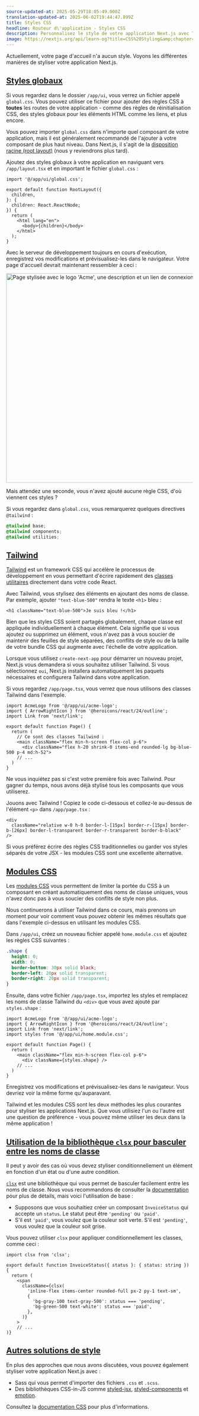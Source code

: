 ```yaml
---
source-updated-at: 2025-05-29T18:05:49.000Z
translation-updated-at: 2025-06-02T19:44:47.899Z
title: Styles CSS
headline: Routeur d\'application - Styles CSS
description: Personnalisez le style de votre application Next.js avec Tailwind et les modules CSS.
image: https://nextjs.org/api/learn-og?title=CSS%20Styling&amp;chapter=2
---
```


Actuellement, votre page d'accueil n'a aucun style. Voyons les différentes manières de styliser votre application Next.js.

[Styles globaux](#styles-globaux)
-------------------------------

Si vous regardez dans le dossier `/app/ui`, vous verrez un fichier appelé `global.css`. Vous pouvez utiliser ce fichier pour ajouter des règles CSS à **toutes** les routes de votre application - comme des règles de réinitialisation CSS, des styles globaux pour les éléments HTML comme les liens, et plus encore.

Vous pouvez importer `global.css` dans n'importe quel composant de votre application, mais il est généralement recommandé de l'ajouter à votre composant de plus haut niveau. Dans Next.js, il s'agit de la [disposition racine (root layout)](/docs/app/api-reference/file-conventions/layout#root-layouts) (nous y reviendrons plus tard).

Ajoutez des styles globaux à votre application en naviguant vers `/app/layout.tsx` et en important le fichier `global.css` :

```tsx {1} filename="/app/layout.tsx"
import '@/app/ui/global.css';
 
export default function RootLayout({
  children,
}: {
  children: React.ReactNode;
}) {
  return (
    <html lang="en">
      <body>{children}</body>
    </html>
  );
}
```

Avec le serveur de développement toujours en cours d'exécution, enregistrez vos modifications et prévisualisez-les dans le navigateur. Votre page d'accueil devrait maintenant ressembler à ceci :

<Image
  alt="Page stylisée avec le logo 'Acme', une description et un lien de connexion."
  srcLight="https://h8DxKfmAPhn8O0p3.public.blob.vercel-storage.com/learn/light/home-page-with-tailwind.png"
  srcDark="https://h8DxKfmAPhn8O0p3.public.blob.vercel-storage.com/learn/dark/home-page-with-tailwind.png"
  width="960"
  height="566"
/>

Mais attendez une seconde, vous n'avez ajouté aucune règle CSS, d'où viennent ces styles ?

Si vous regardez dans `global.css`, vous remarquerez quelques directives `@tailwind` :

```css filename="/app/ui/global.css"
@tailwind base;
@tailwind components;
@tailwind utilities;
```

[Tailwind](#tailwind)
---------------------

[Tailwind](https://tailwindcss.com/) est un framework CSS qui accélère le processus de développement en vous permettant d'écrire rapidement des [classes utilitaires](https://tailwindcss.com/docs/utility-first) directement dans votre code React.

Avec Tailwind, vous stylisez des éléments en ajoutant des noms de classe. Par exemple, ajouter `"text-blue-500"` rendra le texte `<h1>` bleu :

```
<h1 className="text-blue-500">Je suis bleu !</h1>
```

Bien que les styles CSS soient partagés globalement, chaque classe est appliquée individuellement à chaque élément. Cela signifie que si vous ajoutez ou supprimez un élément, vous n'avez pas à vous soucier de maintenir des feuilles de style séparées, des conflits de style ou de la taille de votre bundle CSS qui augmente avec l'échelle de votre application.

Lorsque vous utilisez `create-next-app` pour démarrer un nouveau projet, Next.js vous demandera si vous souhaitez utiliser Tailwind. Si vous sélectionnez `oui`, Next.js installera automatiquement les paquets nécessaires et configurera Tailwind dans votre application.

Si vous regardez `/app/page.tsx`, vous verrez que nous utilisons des classes Tailwind dans l'exemple.

```tsx filename="/app/page.tsx"
import AcmeLogo from '@/app/ui/acme-logo';
import { ArrowRightIcon } from '@heroicons/react/24/outline';
import Link from 'next/link';
 
export default function Page() {
  return (
    // Ce sont des classes Tailwind :
    <main className="flex min-h-screen flex-col p-6">
      <div className="flex h-20 shrink-0 items-end rounded-lg bg-blue-500 p-4 md:h-52">
    // ...
  )
}
```

Ne vous inquiétez pas si c'est votre première fois avec Tailwind. Pour gagner du temps, nous avons déjà stylisé tous les composants que vous utiliserez.

Jouons avec Tailwind ! Copiez le code ci-dessous et collez-le au-dessus de l'élément `<p>` dans `/app/page.tsx` :

```tsx filename="/app/page.tsx"
<div
  className="relative w-0 h-0 border-l-[15px] border-r-[15px] border-b-[26px] border-l-transparent border-r-transparent border-b-black"
/>
```

Si vous préférez écrire des règles CSS traditionnelles ou garder vos styles séparés de votre JSX - les modules CSS sont une excellente alternative.

[Modules CSS](#modules-css)
---------------------------

Les [modules CSS](/docs/basic-features/built-in-css-support) vous permettent de limiter la portée du CSS à un composant en créant automatiquement des noms de classe uniques, vous n'avez donc pas à vous soucier des conflits de style non plus.

Nous continuerons à utiliser Tailwind dans ce cours, mais prenons un moment pour voir comment vous pouvez obtenir les mêmes résultats que dans l'exemple ci-dessus en utilisant les modules CSS.

Dans `/app/ui`, créez un nouveau fichier appelé `home.module.css` et ajoutez les règles CSS suivantes :

```css filename="/app/ui/home.module.css"
.shape {
  height: 0;
  width: 0;
  border-bottom: 30px solid black;
  border-left: 20px solid transparent;
  border-right: 20px solid transparent;
}
```

Ensuite, dans votre fichier `/app/page.tsx`, importez les styles et remplacez les noms de classe Tailwind du `<div>` que vous avez ajouté par `styles.shape` :

```tsx {4,9} filename="/app/page.tsx"
import AcmeLogo from '@/app/ui/acme-logo';
import { ArrowRightIcon } from '@heroicons/react/24/outline';
import Link from 'next/link';
import styles from '@/app/ui/home.module.css';
 
export default function Page() {
  return (
    <main className="flex min-h-screen flex-col p-6">
      <div className={styles.shape} />
    // ...
  )
}
```

Enregistrez vos modifications et prévisualisez-les dans le navigateur. Vous devriez voir la même forme qu'auparavant.

Tailwind et les modules CSS sont les deux méthodes les plus courantes pour styliser les applications Next.js. Que vous utilisiez l'un ou l'autre est une question de préférence - vous pouvez même utiliser les deux dans la même application !

[Utilisation de la bibliothèque `clsx` pour basculer entre les noms de classe](#utilisation-de-la-bibliotheque-clsx-pour-basculer-entre-les-noms-de-classe)
-----------------------------------------------------------------------------------------------

Il peut y avoir des cas où vous devez styliser conditionnellement un élément en fonction d'un état ou d'une autre condition.

[`clsx`](https://www.npmjs.com/package/clsx) est une bibliothèque qui vous permet de basculer facilement entre les noms de classe. Nous vous recommandons de consulter la [documentation](https://github.com/lukeed/clsx) pour plus de détails, mais voici l'utilisation de base :

*   Supposons que vous souhaitiez créer un composant `InvoiceStatus` qui accepte un `status`. Le statut peut être `'pending'` ou `'paid'`.
*   S'il est `'paid'`, vous voulez que la couleur soit verte. S'il est `'pending'`, vous voulez que la couleur soit grise.

Vous pouvez utiliser `clsx` pour appliquer conditionnellement les classes, comme ceci :

```tsx {9,10} filename="/app/ui/invoices/status.tsx"
import clsx from 'clsx';
 
export default function InvoiceStatus({ status }: { status: string }) {
  return (
    <span
      className={clsx(
        'inline-flex items-center rounded-full px-2 py-1 text-sm',
        {
          'bg-gray-100 text-gray-500': status === 'pending',
          'bg-green-500 text-white': status === 'paid',
        },
      )}
    >
    // ...
)}
```

[Autres solutions de style](#autres-solutions-de-style)
---------------------------------------------------

En plus des approches que nous avons discutées, vous pouvez également styliser votre application Next.js avec :

*   Sass qui vous permet d'importer des fichiers `.css` et `.scss`.
*   Des bibliothèques CSS-in-JS comme [styled-jsx](https://github.com/vercel/styled-jsx), [styled-components](https://github.com/vercel/next.js/tree/canary/examples/with-styled-components) et [emotion](https://github.com/vercel/next.js/tree/canary/examples/with-emotion).

Consultez la [documentation CSS](/docs/app/building-your-application/styling) pour plus d'informations.